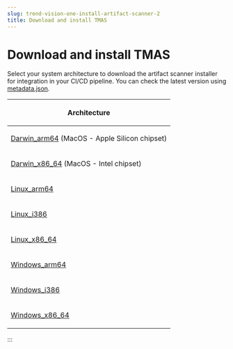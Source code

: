 ```yaml
---
slug: trend-vision-one-install-artifact-scanner-2
title: Download and install TMAS
---
```

# Download and install TMAS

Select your system architecture to download the artifact scanner installer for integration in your CI/CD pipeline. You can check the latest version using [metadata.json](https://cli.artifactscan.cloudone.trendmicro.com/tmas-cli/metadata.json).

<table>
<thead>
<tr>
<th><p>Architecture</p></th>
</tr>
</thead>
<tbody>
<tr>
<td><p><a href="https://cli.artifactscan.cloudone.trendmicro.com/tmas-cli/latest/tmas-cli_Darwin_arm64.zip">Darwin_arm64</a> (MacOS - Apple Silicon chipset)</p></td>
</tr>
<tr>
<td><p><a href="https://cli.artifactscan.cloudone.trendmicro.com/tmas-cli/latest/tmas-cli_Darwin_x86_64.zip">Darwin_x86_64</a> (MacOS - Intel chipset)</p></td>
</tr>
<tr>
<td><p><a href="https://cli.artifactscan.cloudone.trendmicro.com/tmas-cli/latest/tmas-cli_Linux_arm64.tar.gz">Linux_arm64</a></p></td>
</tr>
<tr>
<td><p><a href="https://cli.artifactscan.cloudone.trendmicro.com/tmas-cli/latest/tmas-cli_Linux_i386.tar.gz">Linux_i386</a></p></td>
</tr>
<tr>
<td><p><a href="https://cli.artifactscan.cloudone.trendmicro.com/tmas-cli/latest/tmas-cli_Linux_x86_64.tar.gz">Linux_x86_64</a></p></td>
</tr>
<tr>
<td><p><a href="https://cli.artifactscan.cloudone.trendmicro.com/tmas-cli/latest/tmas-cli_Windows_arm64.zip">Windows_arm64</a></p></td>
</tr>
<tr>
<td><p><a href="https://cli.artifactscan.cloudone.trendmicro.com/tmas-cli/latest/tmas-cli_Windows_i386.zip">Windows_i386</a></p></td>
</tr>
<tr>
<td><p><a href="https://cli.artifactscan.cloudone.trendmicro.com/tmas-cli/latest/tmas-cli_Windows_x86_64.zip">Windows_x86_64</a></p></td>
</tr>
</tbody>
</table>
:::

